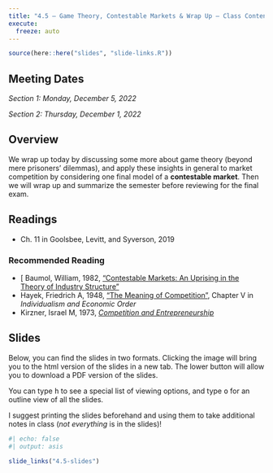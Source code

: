 ```yaml
---
title: "4.5 — Game Theory, Contestable Markets & Wrap Up — Class Content"
execute:
  freeze: auto
---
```


```r
source(here::here("slides", "slide-links.R"))
```

::: {.callout-note appearance="minimal"}
# Meeting Dates

*Section 1: Monday, December 5, 2022*

*Section 2: Thursday, December 1, 2022*
:::

## <i class="fas fa-info-circle fa-lg"></i> Overview

We wrap up today by discussing some more about game theory (beyond mere prisoners' dilemmas), and apply these insights in general to market competition by considering one final model of a **contestable market**. Then we will wrap up and summarize the semester before reviewing for the final exam. 

## <i class="fas fa-book-reader fa-lg"></i> Readings

- <i class="fas fas fa-book"></i> Ch. 11 in Goolsbee, Levitt, and Syverson, 2019

### Recommended Reading

- [<i class="fas fa-file-pdf"></i> Baumol, William, 1982, [“Contestable Markets: An Uprising in the Theory of Industry Structure”](/files/readings/Baumol-1982.pdf)
- <i class="fas fa-file-pdf"></i> Hayek, Friedrich A, 1948, [“The Meaning of Competition”](https://mises.org/library/meaning-competition), Chapter V in *Individualism and Economic Order*
- <i class="fas fas fa-book"></i> Kirzner, Israel M, 1973, [*Competition and Entrepreneurship*](http://www.sjsu.edu/people/john.estill/courses/158-s15/Israel%20Kirzner%20-%20Competition%20And%20Entrepreneurship.pdf)

## <i class="fas fa-chalkboard-teacher"></i> Slides

Below, you can find the slides in two formats. Clicking the image will bring you to the html version of the slides in a new tab. The lower button will allow you to download a PDF version of the slides.

::: callout-tip
You can type <kbd>h</kbd> to see a special list of viewing options, and type <kbd>o</kbd> for an outline view of all the slides.
:::

I suggest printing the slides beforehand and using them to take additional notes in class (*not everything* is in the slides)!

```r
#| echo: false
#| output: asis

slide_links("4.5-slides")
```
